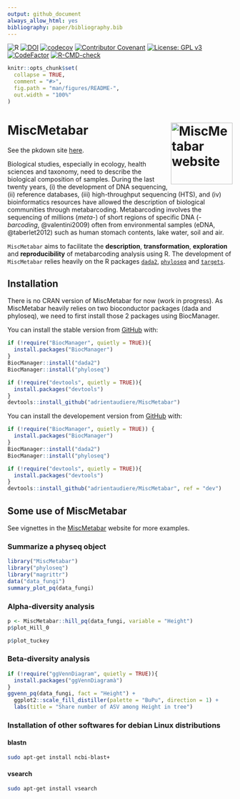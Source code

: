 ```yaml
---
output: github_document
always_allow_html: yes
bibliography: paper/bibliography.bib
---
```


![R](https://img.shields.io/badge/r-%23276DC3.svg?style=for-the-badge&logo=r&logoColor=white)
<a href="https://zenodo.org/badge/latestdoi/268765075"><img src="https://zenodo.org/badge/268765075.svg" alt="DOI"></a>
[![codecov](https://codecov.io/gh/adrientaudiere/MiscMetabar/graph/badge.svg?token=NXFRSIKYC0)](https://codecov.io/gh/adrientaudiere/MiscMetabar)
[![Contributor Covenant](https://img.shields.io/badge/Contributor%20Covenant-2.1-4baaaa.svg)](code_of_conduct.md) 
[![License: GPL v3](https://img.shields.io/badge/License-GPL%20v3-blue.svg)](http://www.gnu.org/licenses/gpl-3.0)
[![CodeFactor](https://www.codefactor.io/repository/github/adrientaudiere/miscmetabar/badge/master)](https://www.codefactor.io/repository/github/adrientaudiere/miscmetabar/overview/master)
[![R-CMD-check](https://github.com/adrientaudiere/MiscMetabar/actions/workflows/R-CMD-check.yaml/badge.svg)](https://github.com/adrientaudiere/MiscMetabar/actions/workflows/R-CMD-check.yaml)

<!-- README.md is generated from README.Rmd. Please edit that file -->
<!-- devtools::build_readme() -->

```r
knitr::opts_chunk$set(
  collapse = TRUE,
  comment = "#>",
  fig.path = "man/figures/README-",
  out.width = "100%"
)
```

# MiscMetabar <a href="https://adrientaudiere.github.io/MiscMetabar/"><img src="man/figures/logo.png" align="right" height="138" alt="MiscMetabar website" /></a>

See the pkdown site [here](https://adrientaudiere.github.io/MiscMetabar/).

Biological studies, especially in ecology, health sciences and taxonomy, need to describe the biological composition of samples. During the last twenty years, (i) the development of DNA sequencing, (ii) reference databases, (iii) high-throughput sequencing (HTS), and (iv) bioinformatics resources have allowed the description of biological communities through metabarcoding. Metabarcoding involves the sequencing of millions (*meta*-) of short regions of specific DNA (*-barcoding*, @valentini2009) often from environmental samples (eDNA, @taberlet2012) such as human stomach contents, lake water, soil and air.

`MiscMetabar` aims to facilitate the **description**, **transformation**, **exploration** and **reproducibility** of metabarcoding analysis using R. The development of `MiscMetabar` relies heavily on the R packages [`dada2`](https://benjjneb.github.io/dada2/index.html), [`phyloseq`](https://joey711.github.io/phyloseq/) and [`targets`](https://books.ropensci.org/targets/). 


## Installation

There is no CRAN version of MiscMetabar for now (work in
progress). As MiscMetabar heavily relies on two bioconductor packages
(dada and phyloseq), we need to first install those 2 packages using
BiocManager.

You can install the stable version from [GitHub](https://github.com/)
with:

```r
if (!require("BiocManager", quietly = TRUE)){
  install.packages("BiocManager")
}
BiocManager::install("dada2")
BiocManager::install("phyloseq")

if (!require("devtools", quietly = TRUE)){
  install.packages("devtools")
}
devtools::install_github("adrientaudiere/MiscMetabar")
```

You can install the developement version from
[GitHub](https://github.com/) with:

```r
if (!require("BiocManager", quietly = TRUE)) {
  install.packages("BiocManager")
}
BiocManager::install("dada2")
BiocManager::install("phyloseq")

if (!require("devtools", quietly = TRUE)){
  install.packages("devtools")
}
devtools::install_github("adrientaudiere/MiscMetabar", ref = "dev")
```


## Some use of MiscMetabar

See vignettes in the [MiscMetabar](https://adrientaudiere.github.io/MiscMetabar/) website for more examples.


### Summarize a physeq object

```r
library("MiscMetabar")
library("phyloseq")
library("magrittr")
data("data_fungi")
summary_plot_pq(data_fungi)
```

### Alpha-diversity analysis

```r
p <- MiscMetabar::hill_pq(data_fungi, variable = "Height")
p$plot_Hill_0
```

```r
p$plot_tuckey
```

### Beta-diversity analysis

```r
if (!require("ggVennDiagram", quietly = TRUE)){
  install.packages("ggVennDiagramà")
}
ggvenn_pq(data_fungi, fact = "Height") +
  ggplot2::scale_fill_distiller(palette = "BuPu", direction = 1) +
  labs(title = "Share number of ASV among Height in tree")
```

### Installation of other softwares for debian Linux distributions

#### blastn

```sh
sudo apt-get install ncbi-blast+
```

#### vsearch

```sh
sudo apt-get install vsearch
```
